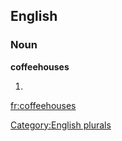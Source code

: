 
==English==

===Noun===
'''coffeehouses'''

# {{plural of|[[coffeehouse]]}}

[[Category:English plurals]]

[[fr:coffeehouses]]